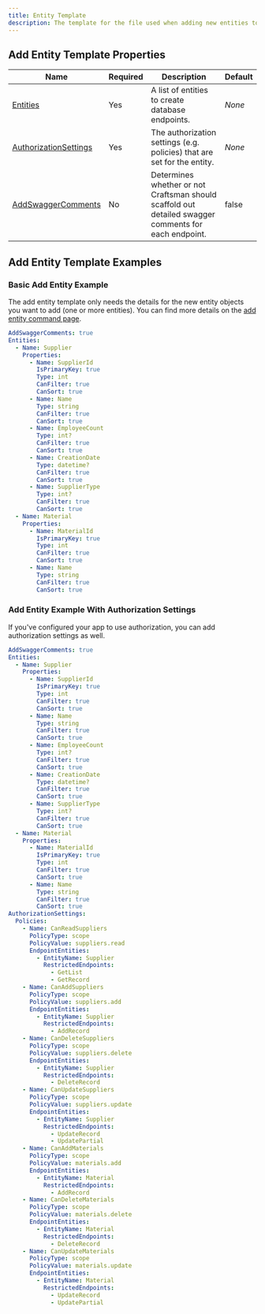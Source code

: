 ```yaml
---
title: Entity Template
description: The template for the file used when adding new entities to a web API using the `add:entity` command.
---
```


## Add Entity Template Properties

| Name       | Required | Description                                                         | Default                          |
| ---------- | -------- | ------------------------------------------------------------------- | -------------------------------- |
| [Entities](/docs/entities)        | Yes      | A list of entities to create database endpoints. | *None*   |
| [AuthorizationSettings](/docs/authorization-settings)        | Yes      | The authorization settings (e.g. policies) that are set for the entity. | *None*   |
| [AddSwaggerComments](/docs/swagger#add-swagger-comments-property) | No       | Determines whether or not Craftsman should scaffold out detailed swagger comments for each endpoint.| false  |

## Add Entity Template Examples

### Basic Add Entity Example
The add entity template only needs the details for the new entity objects you want to add (one or more entities). You can find more details on the [add entity command page](/docs/add-entity).

```yaml
AddSwaggerComments: true
Entities:
  - Name: Supplier
    Properties:
      - Name: SupplierId
        IsPrimaryKey: true
        Type: int
        CanFilter: true
        CanSort: true
      - Name: Name
        Type: string
        CanFilter: true
        CanSort: true
      - Name: EmployeeCount
        Type: int?
        CanFilter: true
        CanSort: true
      - Name: CreationDate
        Type: datetime?
        CanFilter: true
        CanSort: true
      - Name: SupplierType
        Type: int?
        CanFilter: true
        CanSort: true
  - Name: Material
    Properties:
      - Name: MaterialId
        IsPrimaryKey: true
        Type: int
        CanFilter: true
        CanSort: true
      - Name: Name
        Type: string
        CanFilter: true
        CanSort: true
```

### Add Entity Example With Authorization Settings
If you've configured your app to use authorization, you can add authorization settings as well.

```yaml
AddSwaggerComments: true
Entities:
  - Name: Supplier
    Properties:
      - Name: SupplierId
        IsPrimaryKey: true
        Type: int
        CanFilter: true
        CanSort: true
      - Name: Name
        Type: string
        CanFilter: true
        CanSort: true
      - Name: EmployeeCount
        Type: int?
        CanFilter: true
        CanSort: true
      - Name: CreationDate
        Type: datetime?
        CanFilter: true
        CanSort: true
      - Name: SupplierType
        Type: int?
        CanFilter: true
        CanSort: true
  - Name: Material
    Properties:
      - Name: MaterialId
        IsPrimaryKey: true
        Type: int
        CanFilter: true
        CanSort: true
      - Name: Name
        Type: string
        CanFilter: true
        CanSort: true
AuthorizationSettings:
  Policies:
    - Name: CanReadSuppliers
      PolicyType: scope
      PolicyValue: suppliers.read
      EndpointEntities:
        - EntityName: Supplier
          RestrictedEndpoints:
            - GetList
            - GetRecord
    - Name: CanAddSuppliers
      PolicyType: scope
      PolicyValue: suppliers.add
      EndpointEntities:
        - EntityName: Supplier
          RestrictedEndpoints:
            - AddRecord
    - Name: CanDeleteSuppliers
      PolicyType: scope
      PolicyValue: suppliers.delete
      EndpointEntities:
        - EntityName: Supplier
          RestrictedEndpoints:
            - DeleteRecord
    - Name: CanUpdateSuppliers
      PolicyType: scope
      PolicyValue: suppliers.update
      EndpointEntities:
        - EntityName: Supplier
          RestrictedEndpoints:
            - UpdateRecord
            - UpdatePartial
    - Name: CanAddMaterials
      PolicyType: scope
      PolicyValue: materials.add
      EndpointEntities:
        - EntityName: Material
          RestrictedEndpoints:
            - AddRecord
    - Name: CanDeleteMaterials
      PolicyType: scope
      PolicyValue: materials.delete
      EndpointEntities:
        - EntityName: Material
          RestrictedEndpoints:
            - DeleteRecord
    - Name: CanUpdateMaterials
      PolicyType: scope
      PolicyValue: materials.update
      EndpointEntities:
        - EntityName: Material
          RestrictedEndpoints:
            - UpdateRecord
            - UpdatePartial
```